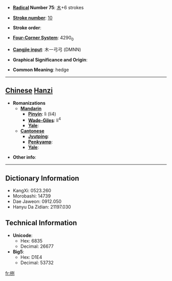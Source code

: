* '''[[Wiktionary:Chinese radical index| Radical]] Number 75''': [[Wiktionary:Chinese radical index 木|木]]+6 strokes

* '''[[Wiktionary:Chinese total strokes index|Stroke number]]''': [[Wiktionary:Chinese total strokes index 10|10]]

* '''Stroke order''': 

* '''[[Wiktionary:Chinese four corner index|Four-Corner System]]''': 4290<sub>0</sub>

* '''[[Wiktionary:Chinese Cangjie index|Cangjie input]]''': 木一弓弓 (DMNN)

* '''Graphical Significance and Origin''': 

* '''Common Meaning''': hedge

----

== [[Chinese]] [[Hanzi]] ==

* '''Romanizations'''
** '''[[Mandarin]]'''
*** '''[[Pinyin]]''': lì (li4)
*** '''[[Wade-Giles]]''': li<sup>4</sup>
*** '''[[Yale]]''': 
** '''[[Cantonese]]'''
*** '''[[Jyutping]]''':
*** '''[[Penkyamp]]''': 
*** '''[[Yale]]''': 

* '''Other info''': 

----

== Dictionary Information ==

* KangXi: 0523.260
* Morobashi: 14739
* Dae Jaweon: 0912.050
* Hanyu Da Zidian: 21197.030

== Technical Information ==

* '''Unicode''':
** Hex: 6835
** Decimal: 26677
* '''Big5''':
** Hex: D1E4
** Decimal: 53732

[[fr:栵]]